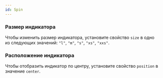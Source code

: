 ```yaml
---
id: Spin
---
```



### Размер индикатора

Чтобы изменить размер индикатора, установите свойство `size` в одно из следующих значений: `"l"`, `"m"`, `"s"`, `"xs"`, `"xxs"`.

<Example
    component={SpinSize}
    source={sizeSpinSource}
/>

### Расположение индикатора

Чтобы отобразить индикатор по центру, установите свойство `position` в значение `center`.

<Example
    component={SpinPosition}
    source={positionSpinSource}
/>
